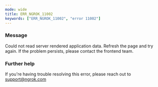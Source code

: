 ```yaml
---
mode: wide
title: ERR_NGROK_11002
keywords: ["ERR_NGROK_11002", "error 11002"]
---
```



### Message

Could not read server rendered application data. Refresh the page and try again. If the problem persists, please contact the frontend team.

<ErrorDetails />

### Further help

If you're having trouble resolving this error, please reach out to [support@ngrok.com](mailto:support@ngrok.com?subject=Help%20with%20ERR_NGROK_11002)
